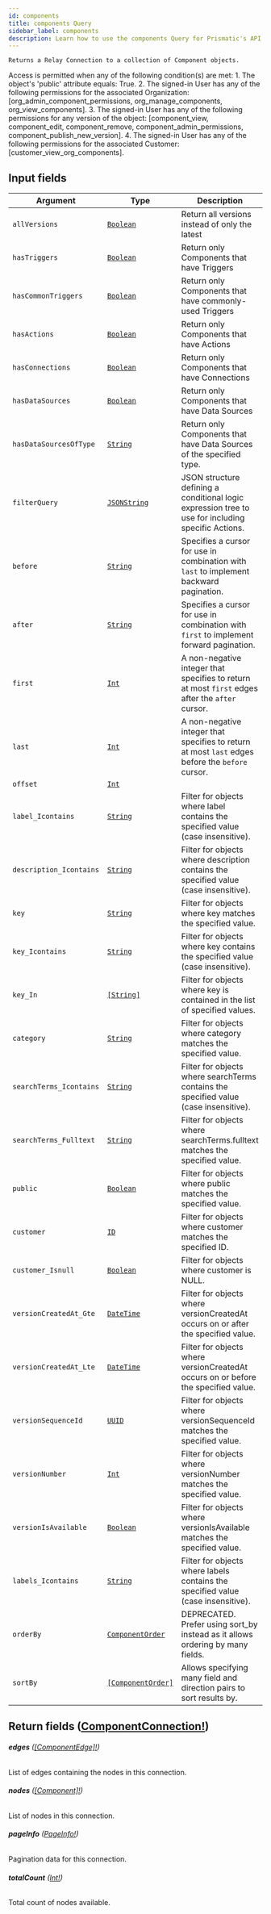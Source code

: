 ```yaml
---
id: components
title: components Query
sidebar_label: components
description: Learn how to use the components Query for Prismatic's API.
---
```


    Returns a Relay Connection to a collection of Component objects.

Access is permitted when any of the following condition(s) are met: 1. The object's 'public' attribute equals: True. 2. The signed-in User has any of the following permissions for the associated Organization: [org_admin_component_permissions, org_manage_components, org_view_components]. 3. The signed-in User has any of the following permissions for any version of the object: [component_view, component_edit, component_remove, component_admin_permissions, component_publish_new_version]. 4. The signed-in User has any of the following permissions for the associated Customer: [customer_view_org_components].

## Input fields

| Argument                | Type                                                             | Description                                                                                        |
| ----------------------- | ---------------------------------------------------------------- | -------------------------------------------------------------------------------------------------- |
| `allVersions`           | [`Boolean`](api/schema/scalar/Boolean.mdx)                       | Return all versions instead of only the latest                                                     |
| `hasTriggers`           | [`Boolean`](api/schema/scalar/Boolean.mdx)                       | Return only Components that have Triggers                                                          |
| `hasCommonTriggers`     | [`Boolean`](api/schema/scalar/Boolean.mdx)                       | Return only Components that have commonly-used Triggers                                            |
| `hasActions`            | [`Boolean`](api/schema/scalar/Boolean.mdx)                       | Return only Components that have Actions                                                           |
| `hasConnections`        | [`Boolean`](api/schema/scalar/Boolean.mdx)                       | Return only Components that have Connections                                                       |
| `hasDataSources`        | [`Boolean`](api/schema/scalar/Boolean.mdx)                       | Return only Components that have Data Sources                                                      |
| `hasDataSourcesOfType`  | [`String`](api/schema/scalar/String.mdx)                         | Return only Components that have Data Sources of the specified type.                               |
| `filterQuery`           | [`JSONString`](api/schema/scalar/JSONString.mdx)                 | JSON structure defining a conditional logic expression tree to use for including specific Actions. |
| `before`                | [`String`](api/schema/scalar/String.mdx)                         | Specifies a cursor for use in combination with `last` to implement backward pagination.            |
| `after`                 | [`String`](api/schema/scalar/String.mdx)                         | Specifies a cursor for use in combination with `first` to implement forward pagination.            |
| `first`                 | [`Int`](api/schema/scalar/Int.mdx)                               | A non-negative integer that specifies to return at most `first` edges after the `after` cursor.    |
| `last`                  | [`Int`](api/schema/scalar/Int.mdx)                               | A non-negative integer that specifies to return at most `last` edges before the `before` cursor.   |
| `offset`                | [`Int`](api/schema/scalar/Int.mdx)                               |                                                                                                    |
| `label_Icontains`       | [`String`](api/schema/scalar/String.mdx)                         | Filter for objects where label contains the specified value (case insensitive).                    |
| `description_Icontains` | [`String`](api/schema/scalar/String.mdx)                         | Filter for objects where description contains the specified value (case insensitive).              |
| `key`                   | [`String`](api/schema/scalar/String.mdx)                         | Filter for objects where key matches the specified value.                                          |
| `key_Icontains`         | [`String`](api/schema/scalar/String.mdx)                         | Filter for objects where key contains the specified value (case insensitive).                      |
| `key_In`                | [`[String]`](api/schema/scalar/String.mdx)                       | Filter for objects where key is contained in the list of specified values.                         |
| `category`              | [`String`](api/schema/scalar/String.mdx)                         | Filter for objects where category matches the specified value.                                     |
| `searchTerms_Icontains` | [`String`](api/schema/scalar/String.mdx)                         | Filter for objects where searchTerms contains the specified value (case insensitive).              |
| `searchTerms_Fulltext`  | [`String`](api/schema/scalar/String.mdx)                         | Filter for objects where searchTerms.fulltext matches the specified value.                         |
| `public`                | [`Boolean`](api/schema/scalar/Boolean.mdx)                       | Filter for objects where public matches the specified value.                                       |
| `customer`              | [`ID`](api/schema/scalar/ID.mdx)                                 | Filter for objects where customer matches the specified ID.                                        |
| `customer_Isnull`       | [`Boolean`](api/schema/scalar/Boolean.mdx)                       | Filter for objects where customer is NULL.                                                         |
| `versionCreatedAt_Gte`  | [`DateTime`](api/schema/scalar/DateTime.mdx)                     | Filter for objects where versionCreatedAt occurs on or after the specified value.                  |
| `versionCreatedAt_Lte`  | [`DateTime`](api/schema/scalar/DateTime.mdx)                     | Filter for objects where versionCreatedAt occurs on or before the specified value.                 |
| `versionSequenceId`     | [`UUID`](api/schema/scalar/UUID.mdx)                             | Filter for objects where versionSequenceId matches the specified value.                            |
| `versionNumber`         | [`Int`](api/schema/scalar/Int.mdx)                               | Filter for objects where versionNumber matches the specified value.                                |
| `versionIsAvailable`    | [`Boolean`](api/schema/scalar/Boolean.mdx)                       | Filter for objects where versionIsAvailable matches the specified value.                           |
| `labels_Icontains`      | [`String`](api/schema/scalar/String.mdx)                         | Filter for objects where labels contains the specified value (case insensitive).                   |
| `orderBy`               | [`ComponentOrder`](api/schema/input_object/ComponentOrder.mdx)   | DEPRECATED. Prefer using sort_by instead as it allows ordering by many fields.                     |
| `sortBy`                | [`[ComponentOrder]`](api/schema/input_object/ComponentOrder.mdx) | Allows specifying many field and direction pairs to sort results by.                               |

## Return fields ([ComponentConnection!](api/schema/object/ComponentConnection.mdx))

###### <b>edges</b> ([[ComponentEdge]!](api/schema/object/ComponentEdge.mdx))

List of edges containing the nodes in this connection.

###### <b>nodes</b> ([[Component]!](api/schema/object/Component.mdx))

List of nodes in this connection.

###### <b>pageInfo</b> ([PageInfo!](api/schema/object/PageInfo.mdx))

Pagination data for this connection.

###### <b>totalCount</b> ([Int!](api/schema/scalar/Int.mdx))

Total count of nodes available.
